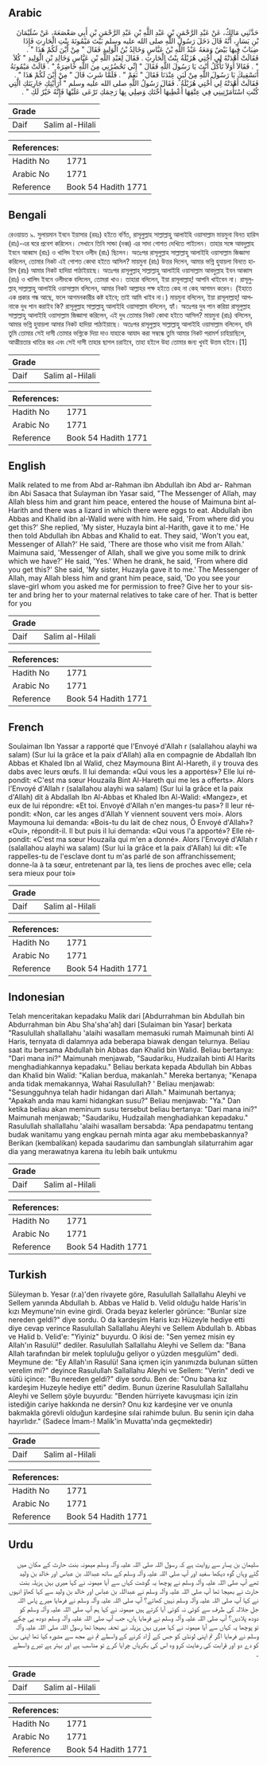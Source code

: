 ## Arabic


<div dir="rtl" lang="ar" style={{fontSize:'larger',backgroundColor:'#f8f9fa',padding:20}}>
حَدَّثَنِي مَالِكٌ، عَنْ عَبْدِ الرَّحْمَنِ بْنِ عَبْدِ اللَّهِ بْنِ عَبْدِ الرَّحْمَنِ بْنِ أَبِي صَعْصَعَةَ، عَنْ سُلَيْمَانَ بْنِ يَسَارٍ، أَنَّهُ قَالَ دَخَلَ رَسُولُ اللَّهِ صلى الله عليه وسلم بَيْتَ مَيْمُونَةَ بِنْتِ الْحَارِثِ فَإِذَا ضِبَابٌ فِيهَا بَيْضٌ وَمَعَهُ عَبْدُ اللَّهِ بْنُ عَبَّاسٍ وَخَالِدُ بْنُ الْوَلِيدِ فَقَالَ ‏"‏ مِنْ أَيْنَ لَكُمْ هَذَا ‏"‏ ‏.‏ فَقَالَتْ أَهْدَتْهُ لِي أُخْتِي هُزَيْلَةُ بِنْتُ الْحَارِثِ ‏.‏ فَقَالَ لِعَبْدِ اللَّهِ بْنِ عَبَّاسٍ وَخَالِدِ بْنِ الْوَلِيدِ ‏"‏ كُلاَ ‏"‏ ‏.‏ فَقَالاَ أَوَلاَ تَأْكُلُ أَنْتَ يَا رَسُولَ اللَّهِ فَقَالَ ‏"‏ إِنِّي تَحْضُرُنِي مِنَ اللَّهِ حَاضِرَةٌ ‏"‏ ‏.‏ قَالَتْ مَيْمُونَةُ أَنَسْقِيكَ يَا رَسُولَ اللَّهِ مِنْ لَبَنٍ عِنْدَنَا فَقَالَ ‏"‏ نَعَمْ ‏"‏ ‏.‏ فَلَمَّا شَرِبَ قَالَ ‏"‏ مِنْ أَيْنَ لَكُمْ هَذَا ‏"‏ ‏.‏ فَقَالَتْ أَهْدَتْهُ لِي أُخْتِي هُزَيْلَةُ ‏.‏ فَقَالَ رَسُولُ اللَّهِ صلى الله عليه وسلم ‏"‏ أَرَأَيْتِكِ جَارِيَتَكِ الَّتِي كُنْتِ اسْتَأْمَرْتِينِي فِي عِتْقِهَا أَعْطِيهَا أُخْتَكِ وَصِلِي بِهَا رَحِمَكِ تَرْعَى عَلَيْهَا فَإِنَّهُ خَيْرٌ لَكِ ‏"‏ ‏.‏
</div>
<div style={{backgroundColor:'#f8f9fa',padding:20, marginBottom: 10}}><table> <thead> <tr> <th>Grade</th> <th></th> </tr> </thead> <tbody> <tr><td>Daif</td><td>Salim al-Hilali</td></tr></tbody></table><table> <thead> <tr> <th>References:</th> <th></th> </tr> </thead> <tbody><tr><td>Hadith No</td><td>1771</td></tr><tr><td>Arabic No</td><td>1771</td></tr><tr><td>Reference</td><td>Book 54 Hadith 1771</td></tr></tbody></table></div>

## Bengali


<div dir="ltr" lang="bn" style={{fontSize:'larger',backgroundColor:'#f8f9fa',padding:20}}>
রেওয়ায়ত ৯. সুলায়মান ইবনে ইয়াসার (রহঃ) হইতে বর্ণিত, রাসূলুল্লাহ সাল্লাল্লাহু আলাইহি ওয়াসাল্লাম মায়মুনা বিনত হারিস (রাঃ)-এর ঘরে প্রবেশ করিলেন। সেখানে তিনি সান্ডা (দব্ব) এর সাদা গোশত দেখিতে পাইলেন। তাহার সঙ্গে আবদুল্লাহ ইবনে আব্বাস (রাঃ) ও খালিদ ইবনে ওলীদ (রাঃ) ছিলেন। অতঃপর রাসূলুল্লাহ সাল্লাল্লাহু আলাইহি ওয়াসাল্লাম জিজ্ঞাসা করিলেন, তোমার নিকট এই গোশত কোথা হইতে আসিল? মায়মুনা (রাঃ) উত্তর দিলেন, আমার ভগ্নি হুযায়লা বিনতে হারিস (রাঃ) আমার নিকট হাদিয়া পাঠাইয়াছে। অতঃপর রাসূলুল্লাহ্ সাল্লাল্লাহু আলাইহি ওয়াসাল্লাম আবদুল্লাহ ইবন আব্বাস (রাঃ) ও খালিদ ইবনে ওলীদকে বলিলেন, তোমরা খাও। তাহারা বলিলেন, ইয়া রাসূলাল্লাহ্! আপনি খাইবেন না। রাসূলুল্লাহ্ সাল্লাল্লাহু আলাইহি ওয়াসাল্লাম বলিলেন, আমার নিকট আল্লাহর পক্ষ হইতে কেহ না কেহ আগমন করেন। (ইহাতে এক প্রকার গন্ধ আছে, ফলে আগমনকারীর কষ্ট হইবে; তাই আমি খাইব না।) মায়মুনা বলিলেন, ইয়া রাসূলাল্লাহ্! আপনাকে দুধ পান করাইব কি? রাসূলুল্লাহ সাল্লাল্লাহু আলাইহি ওয়াসাল্লাম বলিলেন, হ্যাঁ। অতঃপর দুধ পান করিয়া রাসূলুল্লাহ সাল্লাল্লাহু আলাইহি ওয়াসাল্লাম জিজ্ঞাসা করিলেন, এই দুধ তোমার নিকট কোথা হইতে আসিল? মায়মুনা (রাঃ) বলিলেন, আমার ভগ্নি হুযায়লা আমার নিকট হাদিয়া পাঠাইয়াছে। অতঃপর রাসূলুল্লাহ সাল্লাল্লাহু আলাইহি ওয়াসাল্লাম বলিলেন, যদি তুমি তোমার সেই দাসী তোমার ভগ্নিকে দিয়া দাও যাহাকে আযাদ করা সম্বন্ধে তুমি আমার নিকট পরামর্শ চাহিয়াছিলে, আত্মীয়তার খাতির কর এবং সেই দাসী তাহার ছাগল চরাইবে, তাহা হইলে উহা তোমার জন্য খুবই উত্তম হইবে।[1]
</div>
<div style={{backgroundColor:'#f8f9fa',padding:20, marginBottom: 10}}><table> <thead> <tr> <th>Grade</th> <th></th> </tr> </thead> <tbody> <tr><td>Daif</td><td>Salim al-Hilali</td></tr></tbody></table><table> <thead> <tr> <th>References:</th> <th></th> </tr> </thead> <tbody><tr><td>Hadith No</td><td>1771</td></tr><tr><td>Arabic No</td><td>1771</td></tr><tr><td>Reference</td><td>Book 54 Hadith 1771</td></tr></tbody></table></div>

## English


<div dir="ltr" lang="en" style={{fontSize:'larger',backgroundColor:'#f8f9fa',padding:20}}>
Malik related to me from Abd ar-Rahman ibn Abdullah ibn Abd ar- Rahman ibn Abi Sasaca that Sulayman ibn Yasar said, "The Messenger of Allah, may Allah bless him and grant him peace, entered the house of Maimuna bint al-Harith and there was a lizard in which there were eggs to eat. Abdullah ibn Abbas and Khalid ibn al-Walid were with him. He said, 'From where did you get this?' She replied, 'My sister, Huzayla bint al-Harith, gave it to me.' He then told Abdullah ibn Abbas and Khalid to eat. They said, 'Won't you eat, Messenger of Allah?' He said, 'There are those who visit me from Allah.' Maimuna said, 'Messenger of Allah, shall we give you some milk to drink which we have?' He said, 'Yes.' When he drank, he said, 'From where did you get this?' She said, 'My sister, Huzayla gave it to me.' The Messenger of Allah, may Allah bless him and grant him peace, said, 'Do you see your slave-girl whom you asked me for permission to free? Give her to your sister and bring her to your maternal relatives to take care of her. That is better for you
</div>
<div style={{backgroundColor:'#f8f9fa',padding:20, marginBottom: 10}}><table> <thead> <tr> <th>Grade</th> <th></th> </tr> </thead> <tbody> <tr><td>Daif</td><td>Salim al-Hilali</td></tr></tbody></table><table> <thead> <tr> <th>References:</th> <th></th> </tr> </thead> <tbody><tr><td>Hadith No</td><td>1771</td></tr><tr><td>Arabic No</td><td>1771</td></tr><tr><td>Reference</td><td>Book 54 Hadith 1771</td></tr></tbody></table></div>

## French


<div dir="ltr" lang="fr" style={{fontSize:'larger',backgroundColor:'#f8f9fa',padding:20}}>
Soulaiman Ibn Yassar a rapporté que l'Envoyé d'Allah r (salallahou alayhi wa salam) (Sur lui la grâce et la paix d'Allah) alla en compagnie de Abdallah Ibn Abbas et Khaled Ibn al Walid, chez Maymouna Bint Al-Hareth, il y trouva des dabs avec leurs œufs. Il lui demanda: «Qui vous les a apportés»? Elle lui répondit: «C'est ma sœur Houzaila Bint Al-Hareth qui me les a offerts». Alors l'Envoyé d'Allah r (salallahou alayhi wa salam) (Sur lui la grâce et la paix d'Allah) dit à Abdallah Ibn Al-Abbas et Khaled Ibn Al-Walid: «Mangez», et eux de lui répondre: «Et toi. Envoyé d'Allah n'en manges-tu pas»? Il leur répondit: «Non, car les anges d'Allah Y viennent souvent vers moi». Alors Maymouna lui demanda: «Bois-tu du lait de chez nous, Ô Envoyé d'Allah»? «Oui», répondit-il. Il but puis il lui demanda: «Qui vous l'a apporté»? Elle répondit: «C'est ma sœur Houzaila qui m'en a donné». Alors l'Envoyé d'Allah r (salallahou alayhi wa salam) (Sur lui la grâce et la paix d'Allah) lui dit: «Te rappelles-tu de l'esclave dont tu m'as parlé de son affranchissement; donne-la à ta sœur, entretenant par là, tes liens de proches avec elle; cela sera mieux pour toi»
</div>
<div style={{backgroundColor:'#f8f9fa',padding:20, marginBottom: 10}}><table> <thead> <tr> <th>Grade</th> <th></th> </tr> </thead> <tbody> <tr><td>Daif</td><td>Salim al-Hilali</td></tr></tbody></table><table> <thead> <tr> <th>References:</th> <th></th> </tr> </thead> <tbody><tr><td>Hadith No</td><td>1771</td></tr><tr><td>Arabic No</td><td>1771</td></tr><tr><td>Reference</td><td>Book 54 Hadith 1771</td></tr></tbody></table></div>

## Indonesian


<div dir="ltr" lang="id" style={{fontSize:'larger',backgroundColor:'#f8f9fa',padding:20}}>
Telah menceritakan kepadaku Malik dari [Abdurrahman bin Abdullah bin Abdurrahman bin Abu Sha'sha'ah] dari [Sulaiman bin Yasar] berkata "Rasulullah shallallahu 'alaihi wasallam memasuki rumah Maimunah binti Al Haris, ternyata di dalamnya ada beberapa biawak dengan telurnya. Beliau saat itu bersama Abdullah bin Abbas dan Khalid bin Walid. Beliau bertanya: "Dari mana ini?" Maimunah menjawab, "Saudariku, Hudzailah binti Al Harits menghadiahkannya kepadaku." Beliau berkata kepada Abdullah bin Abbas dan Khalid bin Walid: "Kalian berdua, makanlah." Mereka bertanya; "Kenapa anda tidak memakannya, Wahai Rasulullah? ' Beliau menjawab: "Sesungguhnya telah hadir hidangan dari Allah." Maimunah bertanya; "Apakah anda mau kami hidangkan susu?" Beliau menjawab: "Ya." Dan ketika beliau akan meminum susu tersebut beliau bertanya: "Dari mana ini?" Maimunah menjawab; "Saudariku, Hudzailah menghadiahkan kepadaku." Rasulullah shallallahu 'alaihi wasallam bersabda: 'Apa pendapatmu tentang budak wanitamu yang engkau pernah minta agar aku membebaskannya? Berikan (kembalikan) kepada saudarimu dan sambunglah silaturrahim agar dia yang merawatnya karena itu lebih baik untukmu
</div>
<div style={{backgroundColor:'#f8f9fa',padding:20, marginBottom: 10}}><table> <thead> <tr> <th>Grade</th> <th></th> </tr> </thead> <tbody> <tr><td>Daif</td><td>Salim al-Hilali</td></tr></tbody></table><table> <thead> <tr> <th>References:</th> <th></th> </tr> </thead> <tbody><tr><td>Hadith No</td><td>1771</td></tr><tr><td>Arabic No</td><td>1771</td></tr><tr><td>Reference</td><td>Book 54 Hadith 1771</td></tr></tbody></table></div>

## Turkish


<div dir="ltr" lang="tr" style={{fontSize:'larger',backgroundColor:'#f8f9fa',padding:20}}>
Süleyman b. Yesar (r.a)'den rivayete göre, Rasulullah Sallallahu Aleyhi ve Sellem yanında Abdullah b. Abbas ve Halid b. Velid olduğu halde Haris'in kızı Meymune'nin evine girdi. Orada beyaz kelerler görünce: "Bunlar size nereden geldi?" diye sordu. O da kardeşim Haris kızı Hüzeyle hediye etti diye cevap verince Rasulullah Sallallahu Aleyhi ve Sellem Abdullah b. Abbas ve Halid b. Velid'e: "Yiyiniz" buyurdu. O ikisi de: "Sen yemez misin ey Allah'ın Rasulü!" dediler. Rasulullah Sallallahu Aleyhi ve Sellem da: "Bana Allah tarafından bir melek topluluğu geliyor o yüzden meşgulüm" dedi. Meymune de: "Ey Allah'ın Rasulü! Sana içmen için yanımızda bulunan sütten verelim mi?" deyince Rasulullah Sallallahu Aleyhi ve Sellem: "Verin" dedi ve sütü içince: "Bu nereden geldi?" diye sordu. Ben de: "Onu bana kız kardeşim Huzeyle hediye etti" dedim. Bunun üzerine Rasulullah Sallallahu Aleyhi ve Sellem şöyle buyurdu: "Benden hürriyete kavuşması için izin istediğin cariye hakkında ne dersin? Onu kız kardeşine ver ve onunla bakmakla görevli olduğun kardeşine sılai rahimde bulun. Bu senin için daha hayırlıdır." (Sadece İmam-! Malik'in Muvatta'ında geçmektedir)
</div>
<div style={{backgroundColor:'#f8f9fa',padding:20, marginBottom: 10}}><table> <thead> <tr> <th>Grade</th> <th></th> </tr> </thead> <tbody> <tr><td>Daif</td><td>Salim al-Hilali</td></tr></tbody></table><table> <thead> <tr> <th>References:</th> <th></th> </tr> </thead> <tbody><tr><td>Hadith No</td><td>1771</td></tr><tr><td>Arabic No</td><td>1771</td></tr><tr><td>Reference</td><td>Book 54 Hadith 1771</td></tr></tbody></table></div>

## Urdu


<div dir="rtl" lang="ur" style={{fontSize:'larger',backgroundColor:'#f8f9fa',padding:20}}>
سلیمان بن یسار سے روایت ہے کہ رسول اللہ صلی اللہ علیہ وآلہ وسلم میمونہ بنت حارث کے مکان میں گئے وہاں گوہ دیکھا سفید اور آپ صلی اللہ علیہ وآلہ وسلم کے ساتھ عبداللہ بن عباس اور خالد بن ولید تھے آپ صلی اللہ علیہ وآلہ وسلم نے پوچھا یہ گوشت کہاں سے آیا میمونہ نے کہا میری بہن ہزیلہ بنت حارث نے بھیجا تھا آپ صلی اللہ علیہ وآلہ وسلم نے عبداللہ بن عباس اور خالد بن ولید سے کہا کھاؤ انہوں نے کہا آپ صلی اللہ علیہ وآلہ وسلم نہیں کھاتے؟ آپ صلی اللہ علیہ وآلہ وسلم نے فرمایا میرے پاس اللہ جل جلالہ کی طرف سے کوئی نہ کوئی آیا کرتے ہیں میمونہ نے کہا ہم آپ صلی اللہ علیہ وآلہ وسلم کو دودھ پلادیں؟ آپ صلی اللہ علیہ وآلہ وسلم نے فرمایا ہاں، جب آپ صلی اللہ علیہ وآلہ وسلم دودھ پی چکے تو پوچھا یہ کہاں سے آیا میمونہ نے کہا میری بہن ہزیلہ نے تحفہ بھیجا تھا رسول اللہ صلی اللہ علیہ وآلہ وسلم نے فرمایا اگر تم اپنی لونڈی کو جس کے آزاد کرنے کے واسطے تم نے مجھ سے مشورہ کیا تھا اپنی بہن کو دے دو اور قرابت کی رعایت کرو وہ اس کی بکریاں چرایا کرے تو مناسب ہے اور بہتر ہے تیرے واسطے ۔
</div>
<div style={{backgroundColor:'#f8f9fa',padding:20, marginBottom: 10}}><table> <thead> <tr> <th>Grade</th> <th></th> </tr> </thead> <tbody> <tr><td>Daif</td><td>Salim al-Hilali</td></tr></tbody></table><table> <thead> <tr> <th>References:</th> <th></th> </tr> </thead> <tbody><tr><td>Hadith No</td><td>1771</td></tr><tr><td>Arabic No</td><td>1771</td></tr><tr><td>Reference</td><td>Book 54 Hadith 1771</td></tr></tbody></table></div>